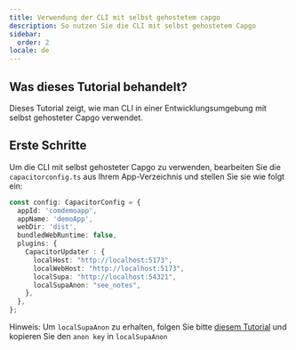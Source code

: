 ```yaml
---
title: Verwendung der CLI mit selbst gehostetem capgo
description: So nutzen Sie die CLI mit selbst gehostetem Capgo
sidebar:
  order: 2
locale: de
---
```


## Was dieses Tutorial behandelt?

Dieses Tutorial zeigt, wie man CLI in einer Entwicklungsumgebung mit selbst gehosteter Capgo verwendet.

## Erste Schritte

Um die CLI mit selbst gehosteter Capgo zu verwenden, bearbeiten Sie die `capacitorconfig.ts` aus Ihrem App-Verzeichnis und stellen Sie sie wie folgt ein:

```ts
const config: CapacitorConfig = {
  appId: 'comdemoapp',
  appName: 'demoApp',
  webDir: 'dist',
  bundledWebRuntime: false,
  plugins: {
    CapacitorUpdater : {
      localHost: "http://localhost:5173",
      localWebHost: "http://localhost:5173",
      localSupa: "http://localhost:54321",
      localSupaAnon: "see_notes",
    },
  },
};
```

Hinweis: Um `localSupaAnon` zu erhalten, folgen Sie bitte [diesem Tutorial](/docs/plugin/self-hosted/local-dev/getting-started/) und kopieren Sie den `anon key` in `localSupaAnon`